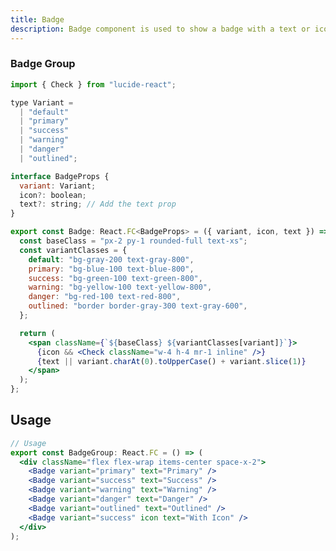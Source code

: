 ```yaml
---
title: Badge
description: Badge component is used to show a badge with a text or icon.
---
```


### Badge Group
<Preview>
<BadgeGroup />
</Preview>

```jsx showLineNumbers
import { Check } from "lucide-react";

type Variant =
  | "default"
  | "primary"
  | "success"
  | "warning"
  | "danger"
  | "outlined";

interface BadgeProps {
  variant: Variant;
  icon?: boolean;
  text?: string; // Add the text prop
}

export const Badge: React.FC<BadgeProps> = ({ variant, icon, text }) => {
  const baseClass = "px-2 py-1 rounded-full text-xs";
  const variantClasses = {
    default: "bg-gray-200 text-gray-800",
    primary: "bg-blue-100 text-blue-800",
    success: "bg-green-100 text-green-800",
    warning: "bg-yellow-100 text-yellow-800",
    danger: "bg-red-100 text-red-800",
    outlined: "border border-gray-300 text-gray-600",
  };

  return (
    <span className={`${baseClass} ${variantClasses[variant]}`}>
      {icon && <Check className="w-4 h-4 mr-1 inline" />}
      {text || variant.charAt(0).toUpperCase() + variant.slice(1)}
    </span>
  );
};
```

## Usage
    
```jsx
// Usage
export const BadgeGroup: React.FC = () => (
  <div className="flex flex-wrap items-center space-x-2">
    <Badge variant="primary" text="Primary" />
    <Badge variant="success" text="Success" />
    <Badge variant="warning" text="Warning" />
    <Badge variant="danger" text="Danger" />
    <Badge variant="outlined" text="Outlined" />
    <Badge variant="success" icon text="With Icon" />
  </div>
);
```